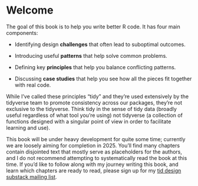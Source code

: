 # Welcome {.unnumbered}

The goal of this book is to help you write better R code.
It has four main components:

-   Identifying design **challenges** that often lead to suboptimal outcomes.

-   Introducing useful **patterns** that help solve common problems.

-   Defining key **principles** that help you balance conflicting patterns.

-   Discussing **case studies** that help you see how all the pieces fit together with real code.

While I've called these principles "tidy" and they're used extensively by the tidyverse team to promote consistency across our packages, they're not exclusive to the tidyverse.
Think tidy in the sense of tidy data (broadly useful regardless of what tool you're using) not tidyverse (a collection of functions designed with a singular point of view in order to facilitate learning and use).

This book will be under heavy development for quite some time; currently we are loosely aiming for completion in 2025.
You'll find many chapters contain disjointed text that mostly serve as placeholders for the authors, and I do not recommend attempting to systematically read the book at this time.
If you'd like to follow along with my journey writing this book, and learn which chapters are ready to read, please sign up for my [tid design substack mailing list](http://tidydesign.substack.com/).
